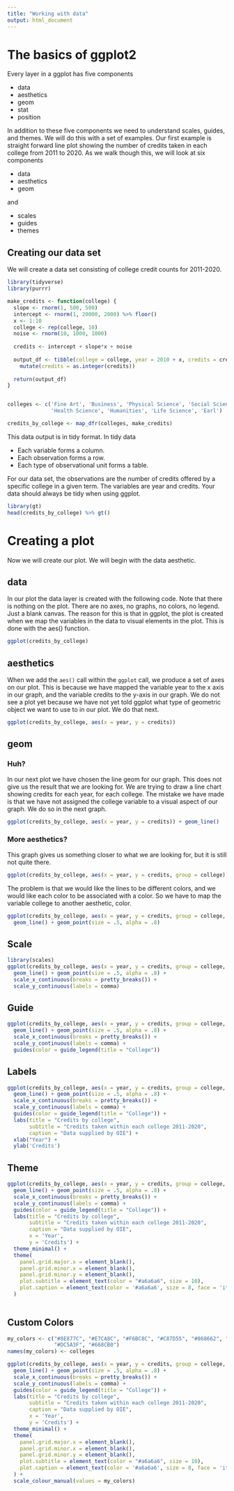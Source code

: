 ```yaml
---
title: "Working with data"
output: html_document
---
```


<!-- This file by Matt Nickodemus is licensed under a Creative Commons Attribution 4.0 International License -->

# The basics of ggplot2

Every layer in a ggplot has five components

- data
- aesthetics
- geom
- stat
- position

In addition to these five components we need to understand scales, guides, and themes. We will do this with a set of examples. Our first example is straight forward line plot showing the number of credits taken in each college from 2011 to 2020. As we walk though this, we will look at six components

- data 
- aesthetics
- geom

and 

- scales
- guides 
- themes



## Creating our data set

We will create a data set consisting of college credit counts for 2011-2020.

```r
library(tidyverse)
library(purrr)

make_credits <- function(college) {
  slope <- rnorm(1, 500, 500)
  intercept <- rnorm(1, 20000, 2000) %>% floor()
  x <- 1:10
  college <- rep(college, 10)
  noise <- rnorm(10, 1000, 1000)
  
  credits <- intercept + slope*x + noise
  
  output_df <- tibble(college = college, year = 2010 + x, credits = credits ) %>% 
    mutate(credits = as.integer(credits))
  
  return(output_df)
}


colleges <- c('Fine Art', 'Business', 'Physical Science', 'Social Science', 
              'Health Science', 'Humanities', 'Life Science', 'Earl')

credits_by_college <- map_dfr(colleges, make_credits)
```

This data output is in tidy format. In tidy data 

- Each variable forms a column.
- Each observation forms a row.
- Each type of observational unit forms a table.

For our data set, the observations are the number of credits offered by a specific
college in a given term. The variables are year and credits. Your data should always be tidy when using ggplot.

```r
library(gt)
head(credits_by_college) %>% gt()
```

# Creating a plot

Now we will create our plot. We will begin with the data aesthetic.

## data
In our plot the data layer is created with the following code. Note that there is nothing on the plot. There are no axes, no graphs, no colors, no legend. Just a blank canvas. The reason for this is that in ggplot, the plot is created when we map the variables in the data to visual elements in the plot. This is done with the aes() function. 

```r
ggplot(credits_by_college)
```

## aesthetics

When we add the `aes()` call within the `ggplot` call, we produce a set of axes on our plot. This is because we have mapped the variable year to the x axis in our graph, and the variable credits to the y-axis in our graph. We do not see a plot yet because we have not yet told ggplot what type of geometric object we want to use to in our plot. We do that next.

```r
ggplot(credits_by_college, aes(x = year, y = credits))
```


## geom

### Huh?

In our next plot we have chosen the line geom for our graph. This does not give us the result that we are looking for. We are trying to draw a line chart showing credits for each year, for each college. The mistake we have made is that we have not assigned the college variable to a visual aspect of our graph. We do so in the next graph.

```r
ggplot(credits_by_college, aes(x = year, y = credits)) + geom_line()
```

### More aesthetics?

This graph gives us something closer to what we are looking for, but it is still not quite there.

```r
ggplot(credits_by_college, aes(x = year, y = credits, group = college)) + geom_line()
```

The problem is that we would like the lines to be different colors, and we would like each color to be associated with a color. So we have to map the variable college to another aesthetic, color. 

```r
ggplot(credits_by_college, aes(x = year, y = credits, group = college, color = college)) + 
  geom_line() + geom_point(size = .5, alpha = .8)
```

## Scale

```r
library(scales)
ggplot(credits_by_college, aes(x = year, y = credits, group = college, color = college)) + 
  geom_line() + geom_point(size = .5, alpha = .8) +
  scale_x_continuous(breaks = pretty_breaks()) +
  scale_y_continuous(labels = comma)
```


## Guide

```r
ggplot(credits_by_college, aes(x = year, y = credits, group = college, color = college)) + 
  geom_line() + geom_point(size = .5, alpha = .8) +
  scale_x_continuous(breaks = pretty_breaks()) +
  scale_y_continuous(labels = comma) +
  guides(color = guide_legend(title = "College"))
```


## Labels

```r
ggplot(credits_by_college, aes(x = year, y = credits, group = college, color = college)) + 
  geom_line() + geom_point(size = .5, alpha = .8) +
  scale_x_continuous(breaks = pretty_breaks()) +
  scale_y_continuous(labels = comma) +
  guides(color = guide_legend(title = "College")) +
  labs(title = "Credits by college",
       subtitle = "Credits taken within each college 2011-2020",
       caption = "Data supplied by OIE") +
  xlab("Year") +
  ylab('Credits')
```

## Theme

```r
ggplot(credits_by_college, aes(x = year, y = credits, group = college, color = college)) + 
  geom_line() + geom_point(size = .5, alpha = .8) +
  scale_x_continuous(breaks = pretty_breaks()) +
  scale_y_continuous(labels = comma) +
  guides(color = guide_legend(title = "College")) +
  labs(title = "Credits by college",
       subtitle = "Credits taken within each college 2011-2020",
       caption = "Data supplied by OIE",
       x = 'Year',
       y = 'Credits') +
  theme_minimal() +
  theme(
    panel.grid.major.x = element_blank(),
    panel.grid.minor.x = element_blank(),
    panel.grid.minor.y = element_blank(),
    plot.subtitle = element_text(color = "#a6a6a6", size = 10),
    plot.caption = element_text(color = '#a6a6a6', size = 8, face = 'italic')
  )
  
```

## Custom Colors

```r

my_colors <- c("#8E877C", "#E7CA8C", "#F6BC8C", "#C87D55", "#868662", "#AD7C82", 
               "#DC5A3F", "#668CB0")
names(my_colors) <- colleges

ggplot(credits_by_college, aes(x = year, y = credits, group = college, color = college)) + 
  geom_line() + geom_point(size = .5, alpha = .8) +
  scale_x_continuous(breaks = pretty_breaks()) +
  scale_y_continuous(labels = comma) +
  guides(color = guide_legend(title = "College")) +
  labs(title = "Credits by college",
       subtitle = "Credits taken within each college 2011-2020",
       caption = "Data supplied by OIE",
       x = 'Year',
       y = 'Credits') +
  theme_minimal() +
  theme(
    panel.grid.major.x = element_blank(),
    panel.grid.minor.x = element_blank(),
    panel.grid.minor.y = element_blank(),
    plot.subtitle = element_text(color = "#a6a6a6", size = 10),
    plot.caption = element_text(color = '#a6a6a6', size = 8, face = 'italic')
  ) +
  scale_colour_manual(values = my_colors)
```
